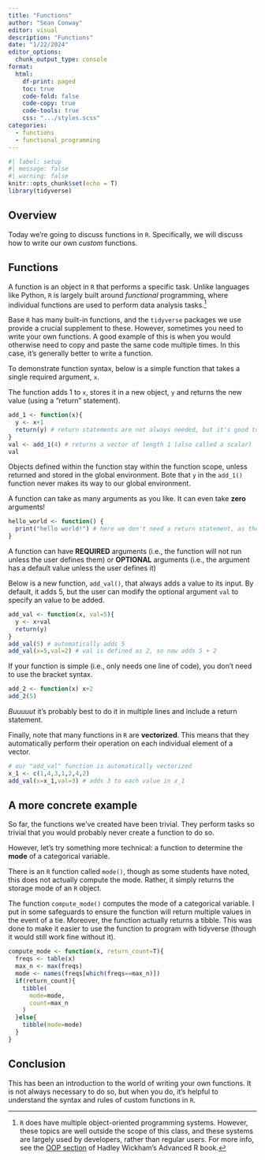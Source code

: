 ```yaml
---
title: "Functions"
author: "Sean Conway"
editor: visual
description: "Functions"  
date: "1/22/2024"
editor_options: 
  chunk_output_type: console
format:
  html:
    df-print: paged
    toc: true
    code-fold: false
    code-copy: true
    code-tools: true
    css: ".../styles.scss"
categories:
  - functions
  - functional_programming
---
```


```r
#| label: setup
#| message: false
#| warning: false
knitr::opts_chunk$set(echo = T)
library(tidyverse)
```

## Overview

Today we're going to discuss functions in `R`. Specifically, we will discuss how to write our own *custom* functions.

## Functions

A function is an object in `R` that performs a specific task. Unlike languages like Python, `R` is largely built around *functional* programming, where individual functions are used to perform data analysis tasks.[^1]

[^1]: `R` does have multiple object-oriented programming systems. However, these topics are well outside the scope of this class, and these systems are largely used by developers, rather than regular users. For more info, see the [OOP section](https://adv-r.hadley.nz/oo.html) of Hadley Wickham's Advanced R book.

Base `R` has many built-in functions, and the `tidyverse` packages we use provide a crucial supplement to these. However, sometimes you need to write your own functions. A good example of this is when you would otherwise need to copy and paste the same code multiple times. In this case, it's generally better to write a function.

To demonstrate function syntax, below is a simple function that takes a single required argument, `x`.

The function adds 1 to `x`, stores it in a new object, `y` and returns the new value (using a "return" statement).

```r
add_1 <- function(x){
  y <- x+1
  return(y) # return statements are not always needed, but it's good to make it explicit to avoid mistakes
}
val <- add_1(4) # returns a vector of length 1 (also called a scalar)
val
```

Objects defined within the function stay within the function scope, unless returned and stored in the global environment. Bote that `y` in the `add_1()` function never makes its way to our global environment.

A function can take as many arguments as you like. It can even take **zero** arguments!

```r
hello_world <- function() {
  print("hello world!") # here we don't need a return statement, as there's nothing to return
}
```

A function can have **REQUIRED** arguments (i.e., the function will not run unless the user defines them) or **OPTIONAL** arguments (i.e., the argument has a default value unless the user defines it)

Below is a new function, `add_val()`, that always adds a value to its input. By default, it adds 5, but the user can modify the optional argument `val` to specify an value to be added.

```r
add_val <- function(x, val=5){
  y <- x+val
  return(y)
}
add_val(5) # automatically adds 5
add_val(x=5,val=2) # val is defined as 2, so now adds 5 + 2

```

If your function is simple (i.e., only needs one line of code), you don't need to use the bracket syntax.

```r
add_2 <- function(x) x+2 
add_2(5)
```

*Buuuuut* it's probably best to do it in multiple lines and include a return statement.

Finally, note that many functions in `R` are **vectorized**. This means that they automatically perform their operation on each individual element of a vector.

```r
# our "add_val" function is automatically vectorized
x_1 <- c(1,4,3,1,2,4,2)
add_val(x=x_1,val=3) # adds 3 to each value in x_1
```

## A more concrete example  

So far, the functions we've created have been trivial. They perform tasks so trivial that you would probably never create a function to do so.

However, let's try something more technical: a function to determine the **mode** of a categorical variable.

There is an `R` function called `mode()`, though as some students have noted, this does not actually compute the mode. Rather, it simply returns the storage mode of an `R` object.

The function `compute_mode()` computes the mode of a categorical variable. I put in some safeguards to ensure the function will return multiple values in the event of a tie. Moreover, the function actually returns a tibble. This was done to make it easier to use the function to program with tidyverse (though it would still work fine without it).

```r
compute_mode <- function(x, return_count=T){
  freqs <- table(x)
  max_n <- max(freqs)
  mode <- names(freqs[which(freqs==max_n)])
  if(return_count){
    tibble(
      mode=mode,
      count=max_n
    )
  }else{
    tibble(mode=mode)
  }
}
```

## Conclusion  

This has been an introduction to the world of writing your own functions. It is not always necessary to do so, but when you do, it's helpful to understand the syntax and rules of custom functions in `R`.
